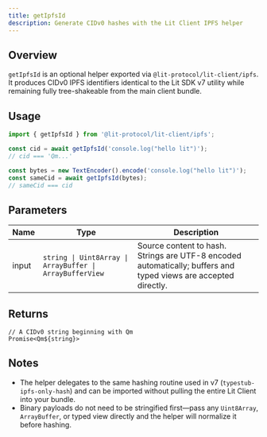 ```yaml
---
title: getIpfsId
description: Generate CIDv0 hashes with the Lit Client IPFS helper
---
```


## Overview

`getIpfsId` is an optional helper exported via `@lit-protocol/lit-client/ipfs`. It produces CIDv0 IPFS identifiers identical to the Lit SDK v7 utility while remaining fully tree-shakeable from the main client bundle.

## Usage

```ts
import { getIpfsId } from '@lit-protocol/lit-client/ipfs';

const cid = await getIpfsId('console.log("hello lit")');
// cid === 'Qm...'

const bytes = new TextEncoder().encode('console.log("hello lit")');
const sameCid = await getIpfsId(bytes);
// sameCid === cid
```

## Parameters

| Name | Type | Description |
| ---- | ---- | ----------- |
| input | `string \| Uint8Array \| ArrayBuffer \| ArrayBufferView` | Source content to hash. Strings are UTF-8 encoded automatically; buffers and typed views are accepted directly. |

## Returns

```
// A CIDv0 string beginning with Qm
Promise<Qm${string}>
```

## Notes

- The helper delegates to the same hashing routine used in v7 (`typestub-ipfs-only-hash`) and can be imported without pulling the entire Lit Client into your bundle.
- Binary payloads do not need to be stringified first—pass any `Uint8Array`, `ArrayBuffer`, or typed view directly and the helper will normalize it before hashing.
